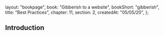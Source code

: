   layout: "bookpage",
  book: "Gibberish to a website",
  bookShort: "gibberish",
  title: "Best Practices",
  chapter: 11,
  section: 2,
  createdAt: "05/05/20",
};

## Introduction
